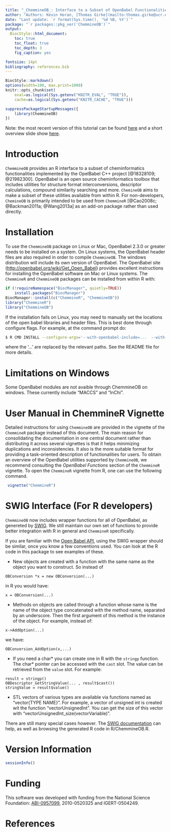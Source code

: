 ```yaml
---
title: "_ChemmineOB_: Interface to a Subset of OpenBabel Functionalities"
author: "Authors: Kevin Horan, [Thomas Girke](mailto:thomas.girke@ucr.edu)"
date: "Last update: `r format(Sys.time(), '%d %B, %Y')`" 
package: "`r packages::pkg_ver('ChemmineOB')`"
output:
  BiocStyle::html_document:
    toc: true
    toc_float: true
    toc_depth: 3
    fig_caption: yes

fontsize: 14pt
bibliography: references.bib
---
```

<!--
%% \VignetteEngine{knitr::rmarkdown}
%% \VignetteEncoding{UTF-8}
%\VignetteIndexEntry{ChemmineOB}
%% \VignetteKeywords{cheminformatics, structural searching, clustering}
%% \VignettePackage{ChemmineOB}
-->

<!---
- Compile from command-line
echo "rmarkdown::render('ChemmineOB.Rmd')" | R -slave; R CMD Stangle ChemmineOB.Rmd

- Commit to github
git commit -am "some edits"; git push -u origin master

- To customize font size and other style features, add this line to output section in preamble:  
    css: style.css
-->

```r
BiocStyle::markdown()
options(width=100, max.print=1000)
knitr::opts_chunk$set(
    eval=as.logical(Sys.getenv("KNITR_EVAL", "TRUE")),
    cache=as.logical(Sys.getenv("KNITR_CACHE", "TRUE")))
```

```r
suppressPackageStartupMessages({
    library(ChemmineOB)
})
```

Note: the most recent version of this tutorial can be found <a href="https://htmlpreview.github.io/?https://github.com/girke-lab/ChemmineOB/blob/master/vignettes/ChemmineOB.html">here</a> and a short overview slide show [here](http://faculty.ucr.edu/~tgirke/HTML_Presentations/Manuals/Workshop_Dec_5_8_2014/Rcheminfo/Cheminfo.pdf).


# Introduction

`ChemmineOB` provides an R interface to a subset of
cheminformatics functionalities implemented by the OpelBabel C++ project
[@18328109; @21982300]. OpenBabel is an open source
cheminformatics toolbox that includes utilities for structure format
interconversions, descriptor calculations, compound similarity searching
and more. `ChemineOB` aims to make a subset of these
utilities available from within R. For non-developers,
`ChemineOB` is primarily intended to be used from
`ChemmineR` [@Cao2008c; @Backman2011a; @Wang2013a] as an add-on package 
rather than used directly.

# Installation

To use the `ChemmineOB` package on Linux or Mac, OpenBabel
2.3.0 or greater needs to be installed on a system. On Linux systems,
the OpenBabel header files are also required in order to compile `ChemmineOB`. The windows distribution
will include its own version of OpenBabel. The OpenBabel site
(<http://openbabel.org/wiki/Get_Open_Babel>) provides excellent
instructions for installing the OpenBabel software on Mac or Linux
systems. The `ChemmineR` and `ChemmineOB`
packages can be installed from within R with:

```r
if (!requireNamespace("BiocManager", quietly=TRUE))
    install.packages("BiocManager")
BiocManager::install(c("ChemmineR", "ChemmineOB")) 
library("ChemmineR") 
library("ChemmineOB") 
```


If the installation fails on Linux, you may need to manually set the
locations of the open babel libraries and header files. This is best
done through configure flags. For example, at the command prompt do:

```Bash
$ R CMD INSTALL --configure-args='--with-openbabel-include=...  --with-openbabel-lib=...' <ChemmineOB package file>
```

where the '...' are replaced by the relevant paths. See the README file
for more details.

# Limitations on Windows

Some OpenBabel modules are not avaible through ChemmineOB on windows. These currently include
"MACCS" and "InChi".

# User Manual in ChemmineR Vignette

Detailed instructions for using `ChemmineOB` are provided
in the vignette of the `ChemmineR` package instead of this
document. The main reason for consolidating the documentation in one
central document rather than distributing it across several vignettes is
that it helps minimizing duplications and inconsistencies. It also is
the more suitable format for providing a task-oriented description of
functionalities for users. To obtain an overview of the OpenBabel
utilities supported by `ChemmineOB`, we recommend
consulting the *OpenBabel Functions* section of the
`ChemmineR` vignette. To open the `ChemmineR`
vignette from R, one can use the following command.

```r
 vignette("ChemmineR") 
```

# SWIG Interface (For R developers)

`ChemmineOB` now includes wrapper functions for all of OpenBabel, as genereted by
[SWIG](http://www.swig.org). We still maintain our own set of functions to provide 
better integration with R in general and `ChemmineR` specifically. 

If you are familiar with the [Open Babel API](http://openbabel.org/api/2.3/), using the SWIG wrapper should be
similar, once you know a few conventions used. You can look at the R code in this
package to see examples of these.

- New objects are created with a function with the same name as the object you
  want to construct. So instead of 

```
OBConversion *x = new OBConversion(...)
```

  in R you would have:

```
x = OBConversion(...)
```
 
- Methods on objects are called through a function whose name is the name of the 
  object type concatenated with the method name, separated by an underscore. Then the
first argument of this method is the instance of the object. For example,
 instead of:

```
x->AddOption(...)
```

we have:

```
OBConversion_AddOption(x,...)
```

- If you need a char* you can create one in R with the `stringp` function.
  The char* pointer can be accessed with the `cast` slot. The value can
  be retrieved from the `value` slot. For example:

```
result = stringp()
OBDescriptor_GetStringValue(... , result$cast())
stringValue = result$value()
```

- STL vectors of various types are available via functions named as "vector{TYPE NAME}". For example,
  a vector of unsigned int is created wit the function "vectorUnsignedInt". You can get the size of 
  this vector with "vectorUnsignedInt_size(vectorVariable)".

There are still many special cases however. The [SWIG documentation](http://www.swig.org/Doc2.0/SWIGDocumentation.html)
can help, as well as browsing the generated R code in R/ChemmineOB.R.

# Version Information

```r
sessionInfo()
```

# Funding

This software was developed with funding from the National Science
Foundation:
[ABI-0957099](http://www.nsf.gov/awardsearch/showAward.do?AwardNumber=0957099),
2010-0520325 and IGERT-0504249.

# References

